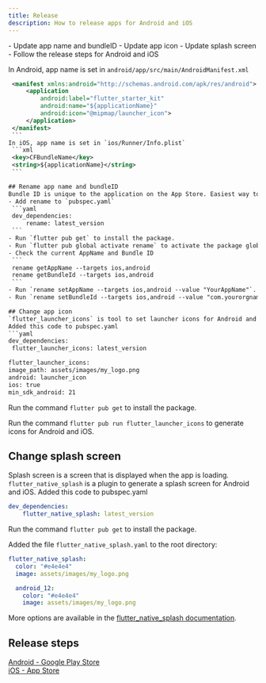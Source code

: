 ```yaml
---
title: Release
description: How to release apps for Android and iOS
---
```



<Card title="Release steps" icon="information">
    - Update app name and bundleID
    - Update app icon
    - Update splash screen
    - Follow the release steps for Android and iOS
</Card>

In Android, app name is set in `android/app/src/main/AndroidManifest.xml`
   ```xml
    <manifest xmlns:android="http://schemas.android.com/apk/res/android">
        <application
            android:label="flutter_starter_kit"
            android:name="${applicationName}"
            android:icon="@mipmap/launcher_icon">
        </application>
    </manifest>
    ```
In iOS, app name is set in `ios/Runner/Info.plist`
    ```xml
    <key>CFBundleName</key>
    <string>${applicationName}</string>
    ```

## Rename app name and bundleID
Bundle ID is unique to the application on the App Store. Easiest way to update the default bundleID is to use <a href="https://pub.dev/packages/rename" target="_blank">rename</a> tool.
- Add rename to `pubspec.yaml`
    ```yaml
    dev_dependencies:
        rename: latest_version
    ```
- Run `flutter pub get` to install the package.
- Run `flutter pub global activate rename` to activate the package globally.
- Check the current AppName and Bundle ID
    ```
    rename getAppName --targets ios,android
    rename getBundleId --targets ios,android
    ```
- Run `rename setAppName --targets ios,android --value "YourAppName"`. For iOS, this will update the `CFBundleName` in `Info.plist`. For Android, this will update the `android:label` in `AndroidManifest.xml`.
- Run `rename setBundleId --targets ios,android --value "com.yourorgname.yourappname"`. For iOS, this will update the PRODUCT_BUNDLE_IDENTIFIER. For Android, it will update the `applicationId` in app's `build.gradle`.

## Change app icon
`flutter_launcher_icons` is tool to set launcher icons for Android and iOS.
Added this code to pubspec.yaml
```yaml
dev_dependencies:
    flutter_launcher_icons: latest_version

flutter_launcher_icons:
  image_path: assets/images/my_logo.png
  android: launcher_icon
  ios: true
  min_sdk_android: 21
```
Run the command `flutter pub get` to install the package.

Run the command `flutter pub run flutter_launcher_icons` to generate icons for Android and iOS. 

## Change splash screen
Splash screen is a screen that is displayed when the app is loading. `flutter_native_splash` is a plugin to generate a splash screen for Android and iOS. 
Added this code to pubspec.yaml
```yaml
dev_dependencies:
    flutter_native_splash: latest_version
```
Run the command `flutter pub get` to install the package.

Added the file `flutter_native_splash.yaml` to the root directory:
```yaml
flutter_native_splash:
  color: "#e4e4e4"
  image: assets/images/my_logo.png

  android_12:
    color: "#e4e4e4"
    image: assets/images/my_logo.png
```

More options are available in the <a href="https://pub.dev/packages/flutter_native_splash" target="_blank" rel="noopener noreferrer">flutter_native_splash documentation</a>.

## Release steps
<a href="https://docs.flutter.dev/deployment/android" target="_blank" rel="noopener noreferrer">Android - Google Play Store</a>
<br/>
<a href="https://docs.flutter.dev/deployment/ios" target="_blank" rel="noopener noreferrer">iOS - App Store</a>
